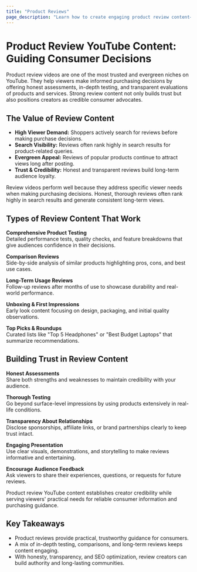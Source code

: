 ```yaml
---
title: "Product Reviews"
page_description: "Learn how to create engaging product review content—covering detailed testing, comparisons, long-term usage insights, and consumer guidance."
---
```


# Product Review YouTube Content: Guiding Consumer Decisions

Product review videos are one of the most trusted and evergreen niches on YouTube. They help viewers make informed purchasing decisions by offering honest assessments, in-depth testing, and transparent evaluations of products and services. Strong review content not only builds trust but also positions creators as credible consumer advocates.

## The Value of Review Content

- **High Viewer Demand:** Shoppers actively search for reviews before making purchase decisions.  
- **Search Visibility:** Reviews often rank highly in search results for product-related queries.  
- **Evergreen Appeal:** Reviews of popular products continue to attract views long after posting.  
- **Trust & Credibility:** Honest and transparent reviews build long-term audience loyalty.  

Review videos perform well because they address specific viewer needs when making purchasing decisions. Honest, thorough reviews often rank highly in search results and generate consistent long-term views.

## Types of Review Content That Work

**Comprehensive Product Testing**  
Detailed performance tests, quality checks, and feature breakdowns that give audiences confidence in their decisions.  

**Comparison Reviews**  
Side-by-side analysis of similar products highlighting pros, cons, and best use cases.  

**Long-Term Usage Reviews**  
Follow-up reviews after months of use to showcase durability and real-world performance.  

**Unboxing & First Impressions**  
Early look content focusing on design, packaging, and initial quality observations.  

**Top Picks & Roundups**  
Curated lists like "Top 5 Headphones" or "Best Budget Laptops" that summarize recommendations.  

## Building Trust in Review Content

**Honest Assessments**  
Share both strengths and weaknesses to maintain credibility with your audience.  

**Thorough Testing**  
Go beyond surface-level impressions by using products extensively in real-life conditions.  

**Transparency About Relationships**  
Disclose sponsorships, affiliate links, or brand partnerships clearly to keep trust intact.  

**Engaging Presentation**  
Use clear visuals, demonstrations, and storytelling to make reviews informative and entertaining.  

**Encourage Audience Feedback**  
Ask viewers to share their experiences, questions, or requests for future reviews.  

Product review YouTube content establishes creator credibility while serving viewers' practical needs for reliable consumer information and purchasing guidance.

## Key Takeaways

- Product reviews provide practical, trustworthy guidance for consumers.  
- A mix of in-depth testing, comparisons, and long-term reviews keeps content engaging.  
- With honesty, transparency, and SEO optimization, review creators can build authority and long-lasting communities.  
